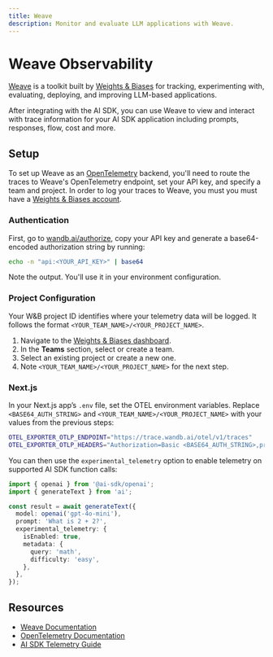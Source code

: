 ---
title: Weave
description: Monitor and evaluate LLM applications with Weave.
---

# Weave Observability

[Weave](https://wandb.ai/site/weave) is a toolkit built by [Weights & Biases](https://wandb.ai/site/) for tracking, experimenting with, evaluating, deploying, and improving LLM-based applications.

After integrating with the AI SDK, you can use Weave to view and interact with trace information for your AI SDK application including prompts, responses, flow, cost and more.

## Setup

To set up Weave as an [OpenTelemetry](https://opentelemetry.io/docs/) backend, you'll need to route the traces to Weave's OpenTelemetry endpoint, set your API key, and specify a team and project. In order to log your traces to Weave, you must you must have a [Weights & Biases account](https://wandb.ai/site/weave).

### Authentication

First, go to [wandb.ai/authorize](https://wandb.ai/authorize), copy your API key and generate a base64-encoded authorization string by running:

```bash
echo -n "api:<YOUR_API_KEY>" | base64
```

Note the output. You'll use it in your environment configuration.

### Project Configuration

Your W&B project ID identifies where your telemetry data will be logged.
It follows the format `<YOUR_TEAM_NAME>/<YOUR_PROJECT_NAME>`.

1. Navigate to the [Weights & Biases dashboard](https://wandb.ai/home).
2. In the **Teams** section, select or create a team.
3. Select an existing project or create a new one.
4. Note `<YOUR_TEAM_NAME>/<YOUR_PROJECT_NAME>` for the next step.

### Next.js

In your Next.js app’s `.env` file, set the OTEL environment variables. Replace `<BASE64_AUTH_STRING>` and `<YOUR_TEAM_NAME>/<YOUR_PROJECT_NAME>` with your values from the previous steps:

```bash
OTEL_EXPORTER_OTLP_ENDPOINT="https://trace.wandb.ai/otel/v1/traces"
OTEL_EXPORTER_OTLP_HEADERS="Authorization=Basic <BASE64_AUTH_STRING>,project_id=<YOUR_TEAM_NAME>/<YOUR_PROJECT_NAME>"
```

You can then use the `experimental_telemetry` option to enable telemetry on supported AI SDK function calls:

```typescript
import { openai } from '@ai-sdk/openai';
import { generateText } from 'ai';

const result = await generateText({
  model: openai('gpt-4o-mini'),
  prompt: 'What is 2 + 2?',
  experimental_telemetry: {
    isEnabled: true,
    metadata: {
      query: 'math',
      difficulty: 'easy',
    },
  },
});
```

## Resources

- [Weave Documentation](https://weave-docs.wandb.ai)
- [OpenTelemetry Documentation](https://opentelemetry.io/docs/)
- [AI SDK Telemetry Guide](/docs/ai-sdk-core/telemetry)
